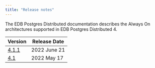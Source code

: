 ```yaml
---
title: "Release notes"
---
```


The EDB Postgres Distributed documentation describes the Always On architectures supported in EDB Postgres Distributed 4.

| Version                  | Release Date |
| ------------------------ | ------------ |
| [4.1.1](epd_4_1_1_rel_notes) | 2022 June 21 |
| [4.1](epd_4_rel_notes)   | 2022 May 17 |
